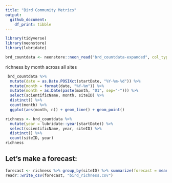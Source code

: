 ```yaml
---
title: "Bird Community Metrics"
output: 
  github_document:
    df_print: tibble
---
```


```r
library(tidyverse)
library(neonstore)
library(lubridate)
```


```r
brd_countdata <- neonstore::neon_read("brd_countdata-expanded", col_types = vroom::cols(.default = "c"))
```

richness by month across all sites

```r
 brd_countdata %>%
  mutate(date = as.Date.POSIXct(startDate, "%Y-%m-%d")) %>% 
  mutate(month = format(date, "%Y-%m")) %>% 
  mutate(month = as.Date(paste(month, "01", sep="-"))) %>%
  select(scientificName, month, siteID) %>% 
  distinct() %>%
  count(month) %>% 
  ggplot(aes(month, n)) + geom_line() + geom_point()
```


```r
richness <- brd_countdata %>%
  mutate(year = lubridate::year(startDate)) %>%
  select(scientificName, year, siteID) %>% 
  distinct() %>%
  count(siteID, year)
richness
```

## Let's make a forecast:

```r
forecast <- richness %>% group_by(siteID) %>% summarize(forecast = mean(n), sd = sd(n))
readr::write_csv(forecast, "bird_richness.csv")

```